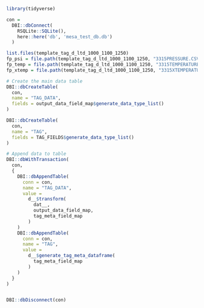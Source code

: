 ```r
library(tidyverse)
```


```r
con = 
  DBI::dbConnect(
    RSQLite::SQLite(),
    here::here('db', 'mesa_test_db.db')
  )
```

```r
list.files(template_tag_d_ltd_1000_1100_1250)
fp_psi = file.path(template_tag_d_ltd_1000_1100_1250, "3315PRESSURE.CSV")
fp_temp = file.path(template_tag_d_ltd_1000_1100_1250, "3315TEMPERATURE.CSV")
fp_xtemp = file.path(template_tag_d_ltd_1000_1100_1250, "3315XTEMPERATURE.CSV")

```


```r
# Create the main data table
DBI::dbCreateTable(
  con, 
  name = "TAG_DATA",
  fields = output_data_field_map$generate_data_type_list()
)

DBI::dbCreateTable(
  con, 
  name = "TAG",
  fields = TAG_FIELDS$generate_data_type_list()
)
```

```r
# Append data to table
DBI::dbWithTransaction(
  con,
  {
    DBI::dbAppendTable(
      conn = con, 
      name = "TAG_DATA",
      value = 
        d__$transform(
          dat__,
          output_data_field_map,
          tag_meta_field_map
        )
    )
    DBI::dbAppendTable(
      conn = con,
      name = "TAG",
      value = 
        d__$generate_tag_meta_dataframe(
          tag_meta_field_map
        )
    )
  }
)



```


```r
DBI::dbDisconnect(con)
```

